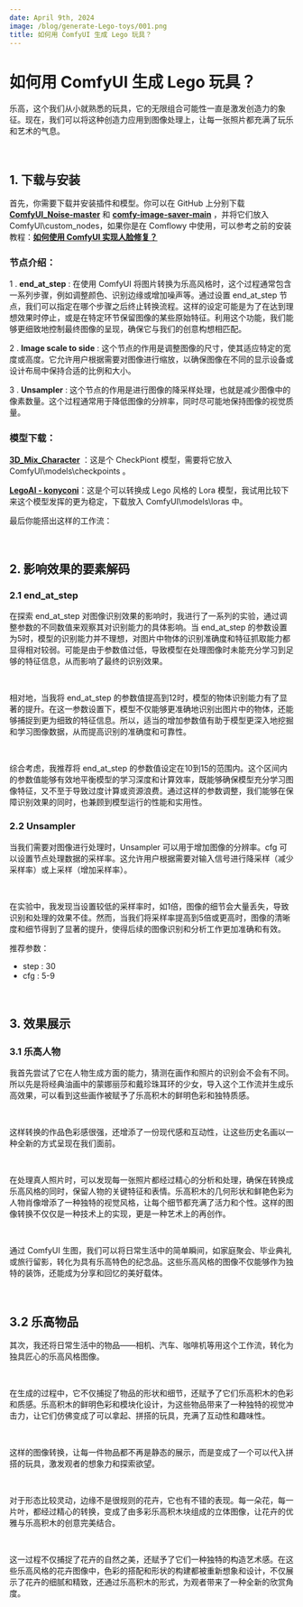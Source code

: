 ```yaml
---
date: April 9th, 2024
image: /blog/generate-Lego-toys/001.png
title: 如何用 ComfyUI 生成 Lego 玩具？
---
```



# 如何用 ComfyUI 生成 Lego 玩具？

乐高，这个我们从小就熟悉的玩具，它的无限组合可能性一直是激发创造力的象征。现在，我们可以将这种创造力应用到图像处理上，让每一张照片都充满了玩乐和艺术的气息。

<br/>
<PhotoProvider>
  <PhotoView src="/blog/generate-Lego-toys/001.png">
    <img src="/blog/generate-Lego-toys/001.png" alt="" className='rounded-lg'/>
  </PhotoView>
</PhotoProvider>

## 1. 下载与安装

首先，你需要下载并安装插件和模型。你可以在 GitHub 上分别下载 [**ComfyUI_Noise-master**](https://github.com/BlenderNeko/ComfyUI_Noise) 和 [**comfy-image-saver-main**](https://github.com/giriss/comfy-image-saver) ，并将它们放入ComfyUI\custom_nodes，如果你是在 Comflowy 中使用，可以参考之前的安装教程：[**如何使用 ComfyUI 实现人脸修复？**](https://www.comflowy.com/zh-CN/blog/face-detailer)

### 节点介绍：

1 . **end_at_step** : 在使用 ComfyUI 将图片转换为乐高风格时，这个过程通常包含一系列步骤，例如调整颜色、识别边缘或增加噪声等。通过设置 end_at_step 节点，我们可以指定在哪个步骤之后终止转换流程。这样的设定可能是为了在达到理想效果时停止，或是在特定环节保留图像的某些原始特征。利用这个功能，我们能够更细致地控制最终图像的呈现，确保它与我们的创意构想相匹配。

2 . **Image scale to side** : 这个节点的作用是调整图像的尺寸，使其适应特定的宽度或高度。它允许用户根据需要对图像进行缩放，以确保图像在不同的显示设备或设计布局中保持合适的比例和大小。

3 . **Unsampler** : 这个节点的作用是进行图像的降采样处理，也就是减少图像中的像素数量。这个过程通常用于降低图像的分辨率，同时尽可能地保持图像的视觉质量。

### 模型下载：

[**3D_Mix_Character**](https://civitai.com/models/94726/3dmixcharacter) ：这是个 CheckPiont 模型，需要将它放入 ComfyUI\models\checkpoints 。

[**LegoAI - konyconi**](https://civitai.com/models/95236/legoai-konyconi)：这是个可以转换成 Lego 风格的 Lora 模型，我试用比较下来这个模型发挥的更为稳定，下载放入 ComfyUI\models\loras 中。

最后你能搭出这样的工作流：

<br/>
<PhotoProvider>
  <PhotoView src="/blog/generate-Lego-toys/002.png">
    <img src="/blog/generate-Lego-toys/002.png" alt="" className='rounded-lg'/>
  </PhotoView>
</PhotoProvider>

## 2. 影响效果的要素解码

### 2.1  end_at_step

在探索 end_at_step 对图像识别效果的影响时，我进行了一系列的实验，通过调整参数的不同数值来观察其对识别能力的具体影响。当 end_at_step 的参数设置为5时，模型的识别能力并不理想，对图片中物体的识别准确度和特征抓取能力都显得相对较弱。可能是由于参数值过低，导致模型在处理图像时未能充分学习到足够的特征信息，从而影响了最终的识别效果。

<br/>
<PhotoProvider>
  <PhotoView src="/blog/generate-Lego-toys/003.png">
    <img src="/blog/generate-Lego-toys/003.png" alt="" className='rounded-lg'/>
  </PhotoView>
</PhotoProvider>

相对地，当我将 end_at_step 的参数值提高到12时，模型的物体识别能力有了显著的提升。在这一参数设置下，模型不仅能够更准确地识别出图片中的物体，还能够捕捉到更为细致的特征信息。所以，适当的增加参数值有助于模型更深入地挖掘和学习图像数据，从而提高识别的准确度和可靠性。

<br/>
<PhotoProvider>
  <PhotoView src="/blog/generate-Lego-toys/004.png">
    <img src="/blog/generate-Lego-toys/004.png" alt="" className='rounded-lg'/>
  </PhotoView>
</PhotoProvider>

综合考虑，我推荐将 end_at_step 的参数值设定在10到15的范围内。这个区间内的参数值能够有效地平衡模型的学习深度和计算效率，既能够确保模型充分学习图像特征，又不至于导致过度计算或资源浪费。通过这样的参数调整，我们能够在保障识别效果的同时，也兼顾到模型运行的性能和实用性。

### 2.2 Unsampler 

当我们需要对图像进行处理时，Unsampler 可以用于增加图像的分辨率。cfg 可以设置节点处理数据的采样率。这允许用户根据需要对输入信号进行降采样（减少采样率）或上采样（增加采样率）。

<br/>
<PhotoProvider>
  <PhotoView src="/blog/generate-Lego-toys/005.png">
    <img src="/blog/generate-Lego-toys/005.png" alt="" className='rounded-lg'/>
  </PhotoView>
</PhotoProvider>

在实验中，我发现当设置较低的采样率时，如1倍，图像的细节会大量丢失，导致识别和处理的效果不佳。然而，当我们将采样率提高到5倍或更高时，图像的清晰度和细节得到了显著的提升，使得后续的图像识别和分析工作更加准确和有效。

推荐参数：

- step : 30
- cfg : 5-9

<br/>
<PhotoProvider>
  <PhotoView src="/blog/generate-Lego-toys/006.png">
    <img src="/blog/generate-Lego-toys/006.png" alt="" className='rounded-lg'/>
  </PhotoView>
</PhotoProvider>

## 3. 效果展示

### 3.1 乐高人物

我首先尝试了它在人物生成方面的能力，猜测在画作和照片的识别会不会有不同。所以先是将经典油画中的蒙娜丽莎和戴珍珠耳环的少女，导入这个工作流并生成乐高效果，可以看到这些画作被赋予了乐高积木的鲜明色彩和独特质感。

<br/>
<PhotoProvider>
  <PhotoView src="/blog/generate-Lego-toys/007.png">
    <img src="/blog/generate-Lego-toys/007.png" alt="" className='rounded-lg'/>
  </PhotoView>
</PhotoProvider>

这样转换的作品色彩感很强，还增添了一份现代感和互动性，让这些历史名画以一种全新的方式呈现在我们面前。

<br/>
<PhotoProvider>
  <PhotoView src="/blog/generate-Lego-toys/008.png">
    <img src="/blog/generate-Lego-toys/008.png" alt="" className='rounded-lg'/>
  </PhotoView>
</PhotoProvider>

在处理真人照片时，可以发现每一张照片都经过精心的分析和处理，确保在转换成乐高风格的同时，保留人物的关键特征和表情。乐高积木的几何形状和鲜艳色彩为人物肖像增添了一种独特的视觉风格，让每个细节都充满了活力和个性。这样的图像转换不仅仅是一种技术上的实现，更是一种艺术上的再创作。

<br/>
<PhotoProvider>
  <PhotoView src="/blog/generate-Lego-toys/009.png">
    <img src="/blog/generate-Lego-toys/009.png" alt="" className='rounded-lg'/>
  </PhotoView>
</PhotoProvider>

通过 ComfyUI 生图，我们可以将日常生活中的简单瞬间，如家庭聚会、毕业典礼或旅行留影，转化为具有乐高特色的纪念品。这些乐高风格的图像不仅能够作为独特的装饰，还能成为分享和回忆的美好载体。

<br/>
<PhotoProvider>
  <PhotoView src="/blog/generate-Lego-toys/010.png">
    <img src="/blog/generate-Lego-toys/010.png" alt="" className='rounded-lg'/>
  </PhotoView>
</PhotoProvider>

## 3.2 乐高物品

其次，我还将日常生活中的物品——相机、汽车、咖啡机等用这个工作流，转化为独具匠心的乐高风格图像。

<br/>
<PhotoProvider>
  <PhotoView src="/blog/generate-Lego-toys/011.png">
    <img src="/blog/generate-Lego-toys/011.png" alt="" className='rounded-lg'/>
  </PhotoView>
</PhotoProvider>

在生成的过程中，它不仅捕捉了物品的形状和细节，还赋予了它们乐高积木的色彩和质感。乐高积木的鲜明色彩和模块化设计，为这些物品带来了一种独特的视觉冲击力，让它们仿佛变成了可以拿起、拼搭的玩具，充满了互动性和趣味性。

<br/>
<PhotoProvider>
  <PhotoView src="/blog/generate-Lego-toys/012.png">
    <img src="/blog/generate-Lego-toys/012.png" alt="" className='rounded-lg'/>
  </PhotoView>
</PhotoProvider>

这样的图像转换，让每一件物品都不再是静态的展示，而是变成了一个可以代入拼搭的玩具，激发观者的想象力和探索欲望。

<br/>
<PhotoProvider>
  <PhotoView src="/blog/generate-Lego-toys/013.png">
    <img src="/blog/generate-Lego-toys/013.png" alt="" className='rounded-lg'/>
  </PhotoView>
</PhotoProvider>

对于形态比较灵动，边缘不是很规则的花卉，它也有不错的表现。每一朵花，每一片叶，都经过精心的转换，变成了由多彩乐高积木块组成的立体图像，让花卉的优雅与乐高积木的创意完美结合。

<br/>
<PhotoProvider>
  <PhotoView src="/blog/generate-Lego-toys/014.png">
    <img src="/blog/generate-Lego-toys/014.png" alt="" className='rounded-lg'/>
  </PhotoView>
</PhotoProvider>

这一过程不仅捕捉了花卉的自然之美，还赋予了它们一种独特的构造艺术感。在这些乐高风格的花卉图像中，色彩的搭配和形状的构建都被重新想象和设计，不仅展示了花卉的细腻和精致，还通过乐高积木的形式，为观者带来了一种全新的欣赏角度。

<br/>
<PhotoProvider>
  <PhotoView src="/blog/generate-Lego-toys/015.png">
    <img src="/blog/generate-Lego-toys/015.png" alt="" className='rounded-lg'/>
  </PhotoView>
</PhotoProvider>

<Subscribe />




